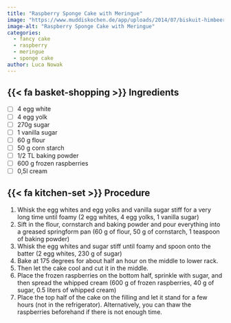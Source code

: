 ```yaml
---
title: "Raspberry Sponge Cake with Meringue"
image: "https://www.muddiskochen.de/app/uploads/2014/07/biskuit-himbeertorte-mit-baiser.jpg"
image-alt: "Raspberry Sponge Cake with Meringue"
categories:
  - fancy cake
  - raspberry
  - meringue
  - sponge cake
author: Luca Nowak
---
```


## {{< fa basket-shopping >}} Ingredients

- [ ] 4 egg white
- [ ] 4 egg yolk
- [ ] 270g sugar
- [ ] 1 vanilla sugar
- [ ] 60 g flour
- [ ] 50 g corn starch
- [ ] 1/2 TL baking powder
- [ ] 600 g frozen raspberries
- [ ] 0,5l cream

## {{< fa kitchen-set >}} Procedure

1. Whisk the egg whites and egg yolks and vanilla sugar stiff for a very long time until foamy (2 egg whites, 4 egg yolks, 1 vanilla sugar)
2. Sift in the flour, cornstarch and baking powder and pour everything into a greased springform pan (60 g of flour, 50 g of cornstarch, 1 teaspoon of baking powder)
3. Whisk the egg whites and sugar stiff until foamy and spoon onto the batter (2 egg whites, 230 g of sugar)
4. Bake at 175 degrees for about half an hour on the middle to lower rack.
5. Then let the cake cool and cut it in the middle.
6. Place the frozen raspberries on the bottom half, sprinkle with sugar, and then spread the whipped cream (600 g of frozen raspberries, 40 g of sugar, 0.5 liters of whipped cream)
7. Place the top half of the cake on the filling and let it stand for a few hours (not in the refrigerator). Alternatively, you can thaw the raspberries beforehand if there is not enough time.
